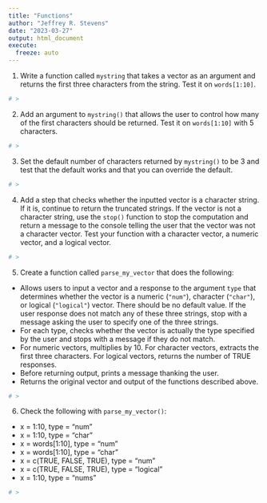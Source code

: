 ```yaml
---
title: "Functions"
author: "Jeffrey R. Stevens"
date: "2023-03-27"
output: html_document
execute:
  freeze: auto
---
```



1. Write a function called `mystring` that takes a vector as an argument and returns the first three characters from the string. Test it on `words[1:10]`.

```r
# >
```

2. Add an argument to `mystring()` that allows the user to control how many of the first characters should be returned. Test it on `words[1:10]` with 5 characters.

```r
# >
```

3. Set the default number of characters returned by `mystring()` to be 3 and test that the default works and that you can override the default.

```r
# >
```

4. Add a step that checks whether the inputted vector is a character string. If it is, continue to return the truncated strings. If the vector is not a character string, use the `stop()` function to stop the computation and return a message to the console telling the user that the vector was not a character vector. Test your function with a character vector, a numeric vector, and a logical vector.

```r
# >
```

5. Create a function called `parse_my_vector` that does the following:
  * Allows users to input a vector and a response to the argument `type` that determines whether the vector is a numeric (`"num"`), character (`"char"`), or logical (`"logical"`) vector. There should be no default value. If the user response does not match any of these three strings, stop with a message asking the user to specify one of the three strings.
  * For each type, checks whether the vector is actually the type specified by the user and stops with a message if they do not match.
  * For numeric vectors, multiplies by 10. For character vectors, extracts the first three characters. For logical vectors, returns the number of TRUE responses.
  * Before returning output, prints a message thanking the user.
  * Returns the original vector and output of the functions described above.

```r
# >
```

6. Check the following with `parse_my_vector()`:
  * x = 1:10, type = "num"
  * x = 1:10, type = "char"
  * x = words[1:10], type = "num"
  * x = words[1:10], type = "char"
  * x = c(TRUE, FALSE, TRUE), type = "num"
  * x = c(TRUE, FALSE, TRUE), type = "logical"
  * x = 1:10, type = "nums"

```r
# >
```

